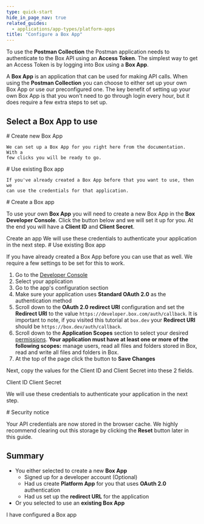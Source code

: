 ```yaml
---
type: quick-start
hide_in_page_nav: true
related_guides:
  - applications/app-types/platform-apps
title: "Configure a Box App"
---
```

To use the **Postman Collection** the Postman application needs to authenticate
to the Box API using an **Access Token**. The simplest way to get an Access
Token is by logging into Box using a **Box App**.

A **Box App** is an application that can be used for making API calls. When
using the **Postman Collection** you can choose to either set up your own Box
App or use our preconfigured one. The key benefit of setting up your own Box App
is that you won't need to go through login every hour, but it does require a few
extra steps to set up.

## Select a Box App to use

<Grid columns='2'>
  <Choose option='postman.app_type' value='create_new' color='blue'>
    # Create new Box App

    We can set up a Box App for you right here from the documentation. With a
    few clicks you will be ready to go.
  </Choose>

  <Choose option='postman.app_type' value='use_existing' color='red'>
    # Use existing Box app

    If you've already created a Box App before that you want to use, then we
    can use the credentials for that application.
  </Choose>
</Grid>

<Choice option='postman.app_type' value='create_new,clicked' color='blue'>
  # Create a Box app

  To use your own **Box App** you will need to create a
  new Box App in the **Box Developer Console**. Click the button below and we
  will set it up for you. At the end you will have a **Client ID** and
  **Client Secret**.

  <Trigger option="postman.app_type" value="clicked">
    <AppButton
      id='postman'
      name='Postman'
      scopes='root_readonly,root_readwrite,manage_managed_users,manage_app_users,manage_groups,manage_webhook,manage_enterprise_properties,manage_data_retention,item_execute_integration'
      can_act_as_user
      authentication_type='auth_code_grant'
      redirect_url='/auth/callback'
      cors_origins=''>
      Create an app
    </AppButton>
  </Trigger>

  <Observe option="postman.app_type" value="clicked">
    We will use these credentials to authenticate your application in the next
    step.
  </Observe>
</Choice>

<Choice option='postman.app_type' value='use_existing' color='red'>
  # Use existing Box app

  If you have already created a Box App before you can use that as well. We
  require a few settings to be set for this to work.

  1. Go to the [Developer Console][devconsole]
  2. Select your application
  3. Go to the app's configuration section
  4. Make sure your application uses **Standard OAuth 2.0** as the authentication method
  5. Scroll down to the **OAuth 2.0 redirect URI** configuration and set the **Redirect URI** to the value `https://developer.box.com/auth/callback`. It is important to note, if you visited this tutorial at `box.dev` your **Redirect URI** should be `https://box.dev/auth/callback`.
  6. Scroll down to the **Application Scopes** section to select your desired [permissions][scopes]. **Your application must have at least one or more** **of the following scopes:** manage users, read all files and folders stored in Box, read and write all files and folders in Box.
  7. At the top of the page click the button to **Save Changes**

  Next, copy the values for the Client ID and Client Secret into these 2 fields.

  <Store id='postman_credentials.client_id' placeholder='zECq2EkYBjZ...' pattern='\w{32}'>
    Client ID
  </Store>

  <Store id='postman_credentials.client_secret' placeholder='913td9hr6jo...' pattern='\w{32}'>
    Client Secret
  </Store>

  We will use these credentials to authenticate your application in the next
  step.
</Choice>

<Choice option='postman.app_type' value='create_new,use_existing,clicked' color='none'>

<Message danger>
  # Security notice

  Your API credentials are now stored in the browser cache. We highly
  recommend clearing out this storage by clicking the **Reset** button later in
  this guide.
</Message>

</Choice>

<Choice option='postman.app_type' value='create_new,use_existing,clicked' color='none'>

## Summary

* You either selected to create a new **Box App**
    * Signed up for a developer account (Optional)
    * Had us create **Platform App** for you that uses **OAuth 2.0** authentication
    * Had us set up the **redirect URL** for the application
* Or you selected to use an **existing Box App**

</Choice>

<Observe option='postman.app_type' value='create_new,use_existing,clicked'>
  <Next>I have configured a Box app</Next>
</Observe>

[devconsole]: https://cloud.app.box.com/developers/console
[signup]: https://account.box.com/signup/n/developer
[scopes]: g://api-calls/permissions-and-errors/scopes
